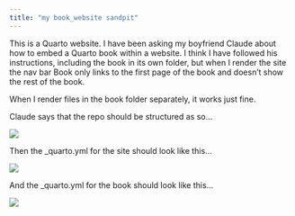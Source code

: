```yaml
---
title: "my book_website sandpit"
---
```


This is a Quarto website. I have been asking my boyfriend Claude about how to embed a Quarto book within a website. I think I have followed his instructions, including the book in its own folder, but when I render the site the nav bar Book only links to the first page of the book and doesn't show the rest of the book.

When I render files in the book folder separately, it works just fine.

Claude says that the repo should be structured as so...

![](img/repo.png)

Then the \_quarto.yml for the site should look like this...

![](img/site.png)

And the \_quarto.yml for the book should look like this...

![](img/book.png)

